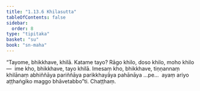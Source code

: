 ```yaml
---
title: "1.13.6 Khilasutta"
tableOfContents: false
sidebar:
  order: 8
type: "tipitaka"
basket: "su"
book: "sn-maha"
---
```



<DynamicBreadcrumb />

<Division number="166" book="sn-maha" bookNo="14" page="52">

<Paragraph number="320" book="sn-maha">
“Tayome, bhikkhave, khilā. Katame tayo? Rāgo khilo, doso khilo, moho khilo—  ime kho, bhikkhave, tayo khilā. Imesaṃ kho, bhikkhave, tiṇṇannaṃ khilānaṃ abhiññāya pariññāya parikkhayāya pahānāya …pe…  ayaṃ ariyo aṭṭhaṅgiko maggo bhāvetabbo”ti.

</Paragraph>
</Division>

<Paragraph number="321" type="center" book="sn-maha">
Chaṭṭhaṃ.
</Paragraph>